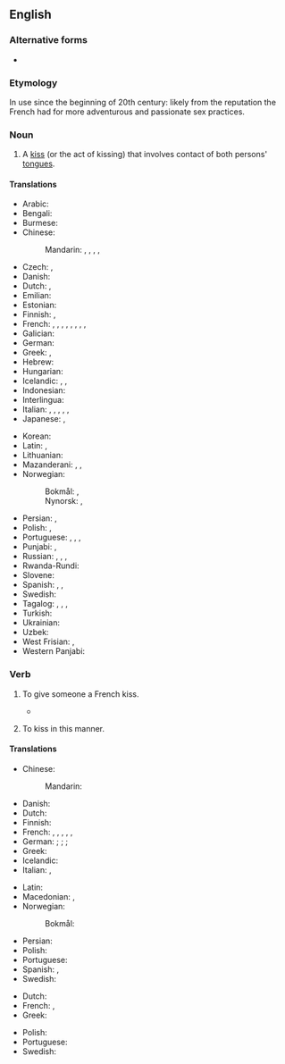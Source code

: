 {{also|French-kiss}}
==English==
{{wikipedia}}

===Alternative forms===
* {{l|en|French-kiss}}

===Etymology===
In use since the beginning of 20th century: likely from the reputation the French had for more adventurous and passionate sex practices.

===Noun===
{{en-noun|es}}

# {{lb|en|idiomatic}} A [[kiss]] (or the act of kissing) that involves contact of both persons' [[tongue]]s.
#: {{syn|en|cataglottis|snog|soul kiss|tongue kiss}}

====Translations====
{{trans-top|tongue kiss}}
* Arabic: {{t|ar|قُبْلَة فَرَنْسِيَّة|f}}
* Bengali: {{t|bn|ফরাসি চুম্বন|sc=Beng}}
* Burmese: {{t|my|ဖရင့်ကစ်|sc=Mymr}}
* Chinese:
*: Mandarin: {{t+|cmn|舌吻|tr=shéwěn|sc=Hani}}, {{t+|cmn|濕吻|sc=Hani}}, {{t+|cmn|湿吻|tr=shīwěn|sc=Hani}}, {{t|cmn|深吻|tr=shēnwěn|sc=Hani}}, {{t|cmn|法式接吻|tr=fǎshì jiēwěn|sc=Hani}}
* Czech: {{t|cs|francouzský polibek|m}}, {{t|cs|francouzák|m}}
* Danish: {{t|da|tungekys|n}}
* Dutch: {{t+|nl|tongkus|m}}, {{t+|nl|tongzoen|m}}
* Emilian: {{t|egl|bêś a la francéśa|m}}
* Estonian: {{t|et|keelesuudlus}}
* Finnish: {{t|fi|kielisuudelma}}, {{t+|fi|kielari}}
* French: {{t+|fr|baiser florentin|m}}, {{t+|fr|baiser colombin|m}}, {{t|fr|baiser amoureux|m}}, {{t|fr|baiser profond|m}}, {{t+|fr|baiser lingual|m}}, {{qualifier|colloquial}} {{t+|fr|patin|m}}, {{t+|fr|pelle|f}}, {{t+|fr|galoche|f}}, {{qualifier|Québec}} {{t+|fr|french|m}}
* Galician: {{t|gl|bico francés|m}}
* German: {{t+|de|Zungenkuss|m}}
* Greek: {{t+|el|γλωσσόφιλο|n}}, {{t+|el|γαλλικό φιλί|n}}
* Hebrew: {{t+|he|נְשִׁיקָה צָרְפָתִית|f|tr=nəšīqå̄h ṣå̄rəp̄å̄ṯīṯ|sc=Hebr}}
* Hungarian: {{t|hu|nyelves csók}}
* Icelandic: {{t|is|sleikur|m}}, {{t|is|tungukoss|m}}, {{t|is|franskur koss|m}}
* Indonesian: {{t|id|ciuman Perancis}}
* Interlingua: {{t|ia|basio a lingua}}
* Italian: {{t|it|bacio alla francese|m}}, {{t|it|bacio con la lingua|m}}, {{t|it|bacio appassionato|m}}, {{qualifier|dated}} {{t|it|bacio alla fiorentina|m}}, {{qualifier|colloquial}} {{t|it|slinguata|f}}, {{t+|it|limonata|f}}
* Japanese: {{t|ja|ディープ・キス|tr=dīpu-kisu}}, {{t|ja|フレンチ・キス|tr=Furenchi-kisu}}
{{trans-mid}}
* Korean: {{t|ko|프렌치 키스}}
* Latin: {{t|la|suāvium|n}}, {{t|la|bāsium linguae|n}}
* Lithuanian: {{t|lt|prancūziškas bučinys|m}}
* Mazanderani: {{t|mzn|فرانسوی خاش}}, {{t|mzn|عاشقونه خاش}}, {{t|mzn|لو بَیتِن}}
* Norwegian:
*: Bokmål: {{t|nb|tungekyss|m|n}}, {{t|nb|fransk kyss|m|n}}
*: Nynorsk: {{t|nn|tungekyss|m|n}}, {{t|nn|fransk kyss|m|n}}
* Persian: {{t|fa|بوسه فرانسوی|tr=buse farânsavi|sc=fa-Arab}}, {{t|fa|بوسه عاشقانه|tr=buse 'âšeqâne|sc=fa-Arab}}
* Polish: {{t+|pl|francuski pocałunek|m}}, {{t+|pl|pocałunek z języczkiem|m}}
* Portuguese: {{t|pt|beijo de língua|m}}, {{t|pt|beijo francês|m}}, {{qualifier|Portugal}} {{t+|pt|linguado|m}}, {{t|pt|beijo linguado|m}}
* Punjabi: {{t|pa|ਫਰੈਂਚ ਕਿਸ|sc=Guru}}, {{t|pa|ਫ਼੍ਰਾਂਸੀਸੀ ਚੁੰਮੀ|sc=Guru}}
* Russian: {{t+|ru|францу́зский поцелу́й|m}}, {{t|ru|поцелу́й взасо́с|m|sc=Cyrl}}, {{t|ru|глубо́кий поцелу́й|m|sc=Cyrl}}, {{t|ru|поцелу́й с языко́м|m|sc=Cyrl}}
* Rwanda-Rundi: {{t|rw|gusomana kw'abafaransa}}
* Slovene: {{t|sl|francọ̑ski poljȗb|m}}
* Spanish: {{t|es|beso francés|m}}, {{t+|es|beso con lengua|m}}, {{t+|es|morreo|m}}
* Swedish: {{t|sv|tungkyss|c}}
* Tagalog: {{t|tl|laplapan}}, {{t|tl|halik na Pranses}}, {{t|tl|halik ng Pranses}}, {{t|tl|halik-Pranses}}
* Turkish: {{t|tr|Fransız öpücüğü}}
* Ukrainian: {{t|uk|францу́зький поцілу́нок|m|sc=Cyrl}}
* Uzbek: {{t|uz|fransuz boʻsa|sc=Cyrl}}
* West Frisian: {{t|fy|tongtút|c}}, {{t|fy|tongepat|c}}
* Western Panjabi: {{t|pnb|فرینچ چمی}}
{{trans-bottom}}

===Verb===
{{en-verb|French kisses|French kissing|French kissed}}

# {{lb|en|idiomatic|transitive}} To give someone a French kiss.
#* {{quote-book|passage=That's how she pictured him, her French lover, like the deepest kiss that she had ever felt. She who had never '''French kissed'''.|title=Sleeping with Houdini: Poems|author=Nin Andrews|page=76|year=2007|publisher=BOA Editions|ISBN=1929918992}}
#: {{syn|en|snog|french|French}}
# {{lb|en|intransitive}} To kiss in this manner.

====Translations====
{{trans-top|to give someone a French kiss}}
* Chinese:
*: Mandarin: {{t-check|cmn|[[跟]][[某人]][[舌吻]]|tr=gēn mǒurén shéwěn|sc=Hani}}
* Danish: {{t|da|tungekysse}}
* Dutch: {{t+|nl|tongzoenen}}
* Finnish: {{t|fi|[[antaa]] [[kielisuudelma]]}}
* French: {{qualifier|colloquial}} {{t+|fr|rouler un patin}}, {{t+|fr|rouler une pelle}}, {{t+|fr|rouler une galoche}}, {{t+|fr|galocher}}, {{t+|fr|bécoter}}, {{qualifier|Québec}} {{t+|fr|frencher}}
* German: {{t|de|[[mit]] [[Zunge]] [[küssen]]}}; {{t|de|[[einen]] [[Zungenkuss]] [[geben]]}}; {{q|roughly}} {{t+|de|knutschen}}; {{q|slang}} {{t|de|rumlecken}}
* Greek: {{t|el|[[φιλάω]] [[με]] [[γλώσσα]]}}
* Icelandic: {{t|is|fara í sleik}}
* Italian: {{qualifier|colloquial}} {{t+|it|limonare}}, {{t|it|limonarsi}}
{{trans-mid}}
* Latin: {{t|la|columbōr}}
* Macedonian: {{t|mk|се мува|impf|sc=Cyrl}}, {{t|mk|мува|impf|sc=Cyrl}}
* Norwegian:
*: Bokmål: {{t|nb|kline}}
* Persian: {{t|fa|لب گرفتن|tr=lab gereftan|sc=fa-Arab}}
* Polish: {{t+|pl|całować|alt=całować po francusku}}
* Portuguese: {{t|pt|beijar de língua}}
* Spanish: {{qualifier|colloquial}} {{t+|es|tranzar}}, {{t+|es|morrear}}
* Swedish: {{t|sv|tungkyssa}}
{{trans-bottom}}

{{trans-top|to kiss in this manner}}
* Dutch: {{t+|nl|tongzoenen}}
* French: {{t+|fr|rouler une pelle}}, {{t+|fr|rouler un patin}}
* Greek: {{t|el|[[φιλάω]] [[με]] [[γλώσσα]]}}
{{trans-mid}}
* Polish: {{t+|pl|całować|alt=całować po francusku}}
* Portuguese: {{t|pt|beijar de língua}}
* Swedish: {{t|sv|tungkyssas}}
{{trans-bottom}}